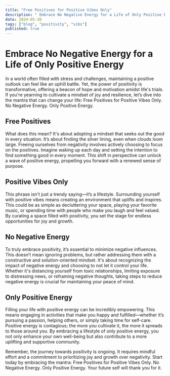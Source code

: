 ```yaml
---
title: "Free Positives for Positive Vibes Only"
description: " Embrace No Negative Energy for a Life of Only Positive Energy"
date: 2024-05-30
tags: ["blog", "positivity", "vibs"]
published: true
---
```

# Embrace No Negative Energy for a Life of Only Positive Energy

In a world often filled with stress and challenges, maintaining a positive outlook can feel like an uphill battle. Yet, the power of positivity is transformative, offering a beacon of hope and motivation amidst life's trials. If you're yearning to cultivate a mindset of joy and resilience, let’s dive into the mantra that can change your life: Free Positives for Positive Vibes Only. No Negative Energy. Only Positive Energy.

## Free Positives

What does this mean? It's about adopting a mindset that seeks out the good in every situation. It’s about finding the silver lining, even when clouds loom large. Freeing ourselves from negativity involves actively choosing to focus on the positives. Imagine waking up each day and setting the intention to find something good in every moment. This shift in perspective can unlock a wave of positive energy, propelling you forward with a renewed sense of purpose.

## Positive Vibes Only

This phrase isn't just a trendy saying—it’s a lifestyle. Surrounding yourself with positive vibes means creating an environment that uplifts and inspires. This could be as simple as decluttering your space, playing your favorite music, or spending time with people who make you laugh and feel valued. By curating a space filled with positivity, you set the stage for endless opportunities for joy and growth.

## No Negative Energy

To truly embrace positivity, it’s essential to minimize negative influences. This doesn’t mean ignoring problems, but rather addressing them with a constructive and solution-oriented mindset. It's about recognizing the impact of negative energy and choosing to not let it control your life. Whether it's distancing yourself from toxic relationships, limiting exposure to distressing news, or reframing negative thoughts, taking steps to reduce negative energy is crucial for maintaining your peace of mind.

## Only Positive Energy

Filling your life with positive energy can be incredibly empowering. This means engaging in activities that make you happy and fulfilled—whether it’s pursuing a passion, helping others, or simply taking time for self-care. Positive energy is contagious; the more you cultivate it, the more it spreads to those around you. By embracing a lifestyle of only positive energy, you not only enhance your own well-being but also contribute to a more uplifting and supportive community.

Remember, the journey towards positivity is ongoing. It requires mindful effort and a commitment to prioritizing joy and growth over negativity. Start today by embracing the mantra: Free Positives for Positive Vibes Only. No Negative Energy. Only Positive Energy. Your future self will thank you for it.
